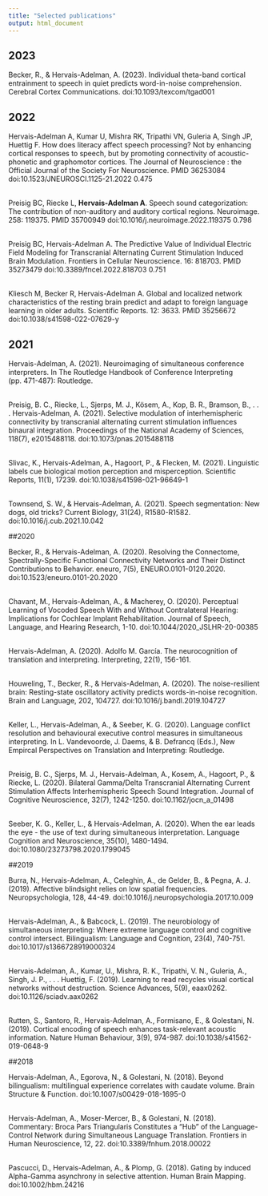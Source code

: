 ```yaml
---
title: "Selected publications"
output: html_document
---
```

## 2023

Becker, R., & Hervais-Adelman, A. (2023). Individual theta-band cortical entrainment to speech in quiet predicts word-in-noise comprehension. Cerebral Cortex Communications. doi:10.1093/texcom/tgad001

## 2022

Hervais-Adelman A, Kumar U, Mishra RK, Tripathi VN, Guleria A, Singh JP, Huettig F. How does literacy affect speech processing? Not by enhancing cortical responses to speech, but by promoting connectivity of acoustic-phonetic and graphomotor cortices. The Journal of Neuroscience : the Official Journal of the Society For Neuroscience. PMID 36253084 doi:10.1523/JNEUROSCI.1125-21.2022 0.475

\
Preisig BC, Riecke L, **Hervais-Adelman A**. Speech sound categorization: The contribution of non-auditory and auditory cortical regions. Neuroimage. 258: 119375. PMID 35700949 doi:10.1016/j.neuroimage.2022.119375 0.798

\
Preisig BC, Hervais-Adelman A. The Predictive Value of Individual Electric Field Modeling for Transcranial Alternating Current Stimulation Induced Brain Modulation. Frontiers in Cellular Neuroscience. 16: 818703. PMID 35273479 doi:10.3389/fncel.2022.818703 0.751

\
Kliesch M, Becker R, Hervais-Adelman A. Global and localized network characteristics of the resting brain predict and adapt to foreign language learning in older adults. Scientific Reports. 12: 3633. PMID 35256672 doi:10.1038/s41598-022-07629-y

## 2021

Hervais-Adelman, A. (2021). Neuroimaging of simultaneous conference interpreters. In The Routledge Handbook of Conference Interpreting (pp. 471-487): Routledge.

\
Preisig, B. C., Riecke, L., Sjerps, M. J., Kösem, A., Kop, B. R., Bramson, B., . . . Hervais-Adelman, A. (2021). Selective modulation of interhemispheric connectivity by transcranial alternating current stimulation influences binaural integration. Proceedings of the National Academy of Sciences, 118(7), e2015488118. doi:10.1073/pnas.2015488118

\
Slivac, K., Hervais-Adelman, A., Hagoort, P., & Flecken, M. (2021). Linguistic labels cue biological motion perception and misperception. Scientific Reports, 11(1), 17239. doi:10.1038/s41598-021-96649-1

\
Townsend, S. W., & Hervais-Adelman, A. (2021). Speech segmentation: New dogs, old tricks? Current Biology, 31(24), R1580-R1582. doi:10.1016/j.cub.2021.10.042

##2020

Becker, R., & Hervais-Adelman, A. (2020). Resolving the Connectome, Spectrally-Specific Functional Connectivity Networks and Their Distinct Contributions to Behavior. eneuro, 7(5), ENEURO.0101-0120.2020. doi:10.1523/eneuro.0101-20.2020

\
Chavant, M., Hervais-Adelman, A., & Macherey, O. (2020). Perceptual Learning of Vocoded Speech With and Without Contralateral Hearing: Implications for Cochlear Implant Rehabilitation. Journal of Speech, Language, and Hearing Research, 1-10. doi:10.1044/2020_JSLHR-20-00385

\
Hervais-Adelman, A. (2020). Adolfo M. García. The neurocognition of translation and interpreting. Interpreting, 22(1), 156-161. 

\
Houweling, T., Becker, R., & Hervais-Adelman, A. (2020). The noise-resilient brain: Resting-state oscillatory activity predicts words-in-noise recognition. Brain and Language, 202, 104727. doi:10.1016/j.bandl.2019.104727

\
Keller, L., Hervais-Adelman, A., & Seeber, K. G. (2020). Language conflict resolution and behavioural executive control measures in simultaneous interpreting. In L. Vandevoorde, J. Daems, & B. Defrancq (Eds.), New Empircal Perspectives on Translation and Interpreting: Routledge.

\
Preisig, B. C., Sjerps, M. J., Hervais-Adelman, A., Kosem, A., Hagoort, P., & Riecke, L. (2020). Bilateral Gamma/Delta Transcranial Alternating Current Stimulation Affects Interhemispheric Speech Sound Integration. Journal of Cognitive Neuroscience, 32(7), 1242-1250. doi:10.1162/jocn_a_01498

\
Seeber, K. G., Keller, L., & Hervais-Adelman, A. (2020). When the ear leads the eye - the use of text during simultaneous interpretation. Language Cognition and Neuroscience, 35(10), 1480-1494. doi:10.1080/23273798.2020.1799045

##2019

Burra, N., Hervais-Adelman, A., Celeghin, A., de Gelder, B., & Pegna, A. J. (2019). Affective blindsight relies on low spatial frequencies. Neuropsychologia, 128, 44-49. doi:10.1016/j.neuropsychologia.2017.10.009

\
Hervais-Adelman, A., & Babcock, L. (2019). The neurobiology of simultaneous interpreting: Where extreme language control and cognitive control intersect. Bilingualism: Language and Cognition, 23(4), 740-751. doi:10.1017/s1366728919000324

\
Hervais-Adelman, A., Kumar, U., Mishra, R. K., Tripathi, V. N., Guleria, A., Singh, J. P., . . . Huettig, F. (2019). Learning to read recycles visual cortical networks without destruction. Science Advances, 5(9), eaax0262. doi:10.1126/sciadv.aax0262

\
Rutten, S., Santoro, R., Hervais-Adelman, A., Formisano, E., & Golestani, N. (2019). Cortical encoding of speech enhances task-relevant acoustic information. Nature Human Behaviour, 3(9), 974-987. doi:10.1038/s41562-019-0648-9

##2018

Hervais-Adelman, A., Egorova, N., & Golestani, N. (2018). Beyond bilingualism: multilingual experience correlates with caudate volume. Brain Structure & Function. doi:10.1007/s00429-018-1695-0

\
Hervais-Adelman, A., Moser-Mercer, B., & Golestani, N. (2018). Commentary: Broca Pars Triangularis Constitutes a "Hub" of the Language-Control Network during Simultaneous Language Translation. Frontiers in Human Neuroscience, 12, 22. doi:10.3389/fnhum.2018.00022

\
Pascucci, D., Hervais-Adelman, A., & Plomp, G. (2018). Gating by induced Alpha-Gamma asynchrony in selective attention. Human Brain Mapping. doi:10.1002/hbm.24216


